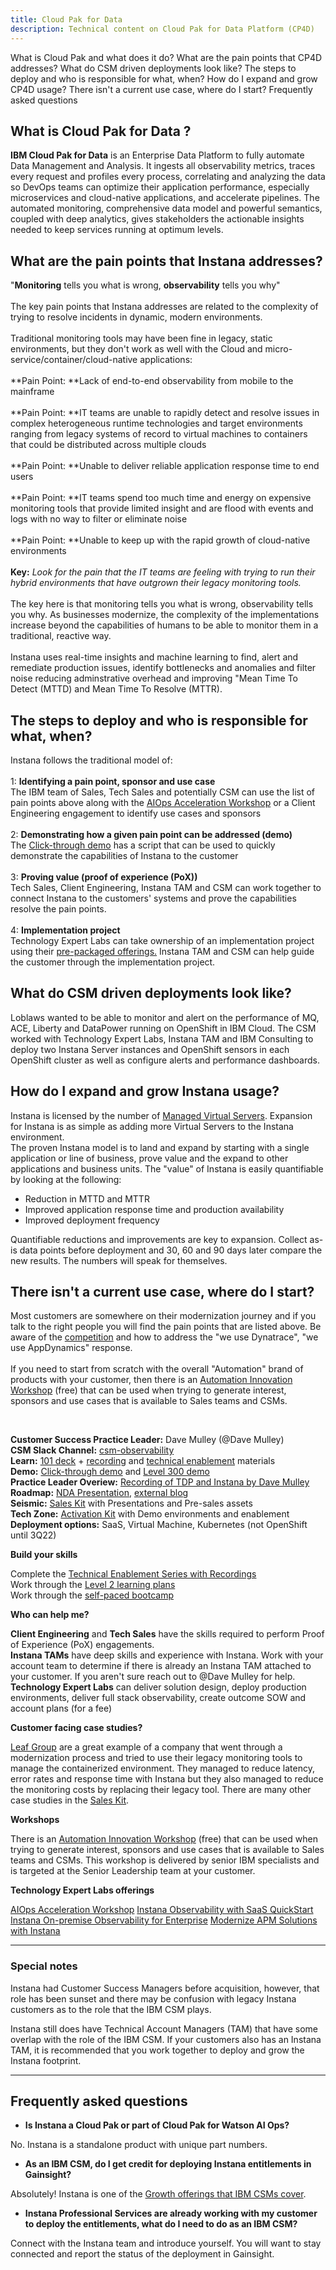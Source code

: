 ```yaml
---
title: Cloud Pak for Data
description: Technical content on Cloud Pak for Data Platform (CP4D)
---
```


<AnchorLinks small>
<AnchorLink>What is Cloud Pak and what does it do?</AnchorLink>
<AnchorLink>What are the pain points that CP4D addresses?</AnchorLink>
<AnchorLink>What do CSM driven deployments look like?</AnchorLink>
<AnchorLink>The steps to deploy and who is responsible for what, when?</AnchorLink>
<AnchorLink>How do I expand and grow CP4D usage?</AnchorLink>
<AnchorLink>There isn't a current use case, where do I start?</AnchorLink>
<AnchorLink>Frequently asked questions</AnchorLink>
</AnchorLinks>

<Row>
<Column colMd={7} colLg={7} noGutterMdLeft>

## What is Cloud Pak for Data ? <br/>
**IBM Cloud Pak for Data** is an Enterprise Data Platform to fully automate Data Management and Analysis. It ingests all observability metrics, traces every request and profiles every process, correlating and analyzing the data so DevOps teams can optimize their application performance, especially microservices and cloud-native applications, and accelerate pipelines. The automated monitoring, comprehensive data model and powerful semantics, coupled with deep analytics, gives stakeholders the actionable insights needed to keep services running at optimum levels.

## What are the pain points that Instana addresses?

"**Monitoring** tells you what is wrong, **observability** tells you why" <br/> <br/>
The key pain points that Instana addresses are related to the complexity of trying to resolve incidents in dynamic, modern environments. <br/><br/>
Traditional monitoring tools may have been fine in legacy, static environments, but they don't work as well with the Cloud and micro-service/container/cloud-native applications: <br/><br/>
**Pain Point: **Lack of end-to-end observability from mobile to the mainframe <br/><br/>
**Pain Point: **IT teams are unable to rapidly detect and resolve issues in complex heterogeneous runtime technologies and target environments ranging from legacy systems of record to virtual machines to containers that could be distributed across multiple clouds <br/><br/>
**Pain Point: **Unable to deliver reliable application response time to end users <br/><br/>
**Pain Point: **IT teams spend too much time and energy on expensive monitoring tools that provide limited insight and are flood with events and logs with no way to filter or eliminate noise <br/><br/>
**Pain Point: **Unable to keep up with the rapid growth of cloud-native environments <br/><br/>
**Key:** *Look for the pain that the IT teams are feeling with trying to run their hybrid environments that have outgrown their legacy monitoring tools.*<br/><br/>
The key here is that monitoring tells you what is wrong, observability tells you why. As businesses modernize, the complexity of the implementations increase beyond the capabilities of humans to be able to monitor them in a traditional, reactive way.<br/><br/>
Instana uses real-time insights and machine learning to find, alert and remediate production issues, identify bottlenecks and anomalies and filter noise reducing adminstrative overhead and improving "Mean Time To Detect (MTTD) and Mean Time To Resolve (MTTR).




## The steps to deploy and who is responsible for what, when?

Instana follows the traditional model of: <br/><br/>
1: **Identifying a pain point, sponsor and use case**<br/>
The IBM team of Sales, Tech Sales and potentially CSM can use the list of pain points above along with the <a href='https://ibm.seismic.com/Link/Content/DC26J44RW4T6M84DmhG62hfT3PhB' target='_blank' rel='noreferrer noopener'>AIOps Acceleration Workshop</a> or a Client Engineering engagement to identify use cases and sponsors<br/><br/>
2: **Demonstrating how a given pain point can be addressed (demo)**<br/>
The <a href='https://play-with.instana.io/#/home' target='_blank' rel='noreferrer noopener'>Click-through demo</a> has a script that can be used to quickly demonstrate the capabilities of Instana to the customer<br/><br/>
3: **Proving value (proof of experience (PoX))**<br/>
Tech Sales, Client Engineering, Instana TAM and CSM can work together to connect Instana to the customers' systems and prove the capabilities resolve the pain points.<br/><br/>
4: **Implementation project**<br/>
Technology Expert Labs can take ownership of an implementation project using their <a href='https://soda.dal1a.ciocloud.nonprod.intranet.ibm.com/show/3618' target='_blank' rel='noreferrer noopener'>pre-packaged offerings.</a> Instana TAM and CSM can help guide the customer through the implementation project.<br/>


## What do CSM driven deployments look like?

Loblaws wanted to be able to monitor and alert on the performance of MQ, ACE, Liberty and DataPower running on OpenShift in IBM Cloud. The CSM worked with Technology Expert Labs, Instana TAM and IBM Consulting to deploy two Instana Server instances and OpenShift sensors in each OpenShift cluster as well as configure alerts and performance dashboards.

## How do I expand and grow Instana usage?

Instana is licensed by the number of <a href='https://ibm.seismic.com/Link/Content/DCR8CfVqV6RX88fGmd4MX7WCHDX3' target='_blank' rel='noreferrer noopener'>Managed Virtual Servers</a>. Expansion for Instana is as simple as adding more Virtual Servers to the Instana environment.
<br/>The proven Instana model is to land and expand by starting with a single application or line of business, prove value and the expand to other applications and business units. The "value" of Instana is easily quantifiable by looking at the following:

  * Reduction in MTTD and MTTR
  * Improved application response time and production availability
  * Improved deployment frequency

Quantifiable reductions and improvements are key to expansion. Collect as-is data points before deployment and 30, 60 and 90 days later compare the new results. The numbers will speak for themselves.



## There isn't a current use case, where do I start?

Most customers are somewhere on their modernization journey and if you talk to the right people you will find the pain points that are listed above. Be aware of the <a href='https://ibm.seismic.com/Link/Content/DCP6J3WQf9qdmG7M7Mp9DVXd3BVV' target='_blank' rel='noreferrer noopener'>competition</a> and how to address the "we use Dynatrace", "we use AppDynamics" response.<br/><br/>
If you need to start from scratch with the overall "Automation" brand of products with your customer, then there is an <a href='https://w3.ibm.com/w3publisher/automation-innovation-workshop' target='_blank' rel='noreferrer noopener'>Automation Innovation Workshop</a> (free) that can be used when trying to generate interest, sponsors and use cases that is available to Sales teams and CSMs.<br/>

</Column>

<Column colMd={5} colLg={5} noGutterMdLeft>

<br/>

<Aside>

**Customer Success Practice Leader:** Dave Mulley (@Dave Mulley)<br/>
**CSM Slack Channel:** <a href='https://ibm-cloud.slack.com/archives/C01LWEJK8D6' target='_blank' rel='noreferrer noopener'>csm-observability</a><br/>
**Learn:** <a href='https://ibm.seismic.com/app?ContentId=235dd843-9f53-40bc-9778-5d97ad5beed1#/doccenter/f6bc8873-d580-4ee8-a903-c4e0d3a7eee9/doc/%252Fdd85c941b1-5f54-2314-ce72-b98c4c0974c2%252FdfOTRiYmU4NTQtNWY4NC03Y2QyLWZjYWUtOGIxYmFmZjkyZThk%252CPT0%253D%252CQ2xpZW50IHByZXNlbnRhdGlvbg%253D%253D%252Flf63f66dd1-b87a-4425-a6eb-79912c2ce4cc//?mode=view&parentPath=sessionStorage' target='_blank' rel='noreferrer noopener'>101 deck</a> + <a href='https://ibm.seismic.com/app?ContentId=235dd843-9f53-40bc-9778-5d97ad5beed1#/doccenter/f6bc8873-d580-4ee8-a903-c4e0d3a7eee9/doc/%252Fdd85c941b1-5f54-2314-ce72-b98c4c0974c2%252FdfOTRiYmU4NTQtNWY4NC03Y2QyLWZjYWUtOGIxYmFmZjkyZThk%252CPT0%253D%252CU2VsbGVyIGVuYWJsZW1lbnQ%253D%252Flfa5f44536-402f-44b1-a271-f1deb15c104e//?mode=view&parentPath=sessionStorage' target='_blank' rel='noreferrer noopener'>recording</a> and <a href='https://ibm.seismic.com/Link/Content/DC-ZUqWrAyVEm25yphXYFw9A#/?anchorId=7c2ddbad-cb18-4120-a1e6-466af3160718' target='_blank' rel='noreferrer noopener'>technical enablement</a> materials<br/>
**Demo:** <a href='https://play-with.instana.io/#/home' target='_blank' rel='noreferrer noopener'>Click-through demo</a> and <a href='https://ibm-garage-tsa.github.io/platinum-demos/300-watson-aiops-observability/demo-preparation' target='_blank' rel='noreferrer noopener'>Level 300 demo</a><br/>
**Practice Leader Overiew:** <a href='https://ibm.box.com/s/69qckzae34wjphcq9dad7930sqekg1w3' target='_blank' rel='noreferrer noopener'>Recording of TDP and Instana by Dave Mulley</a>
**Roadmap:** <a href='https://ibm.seismic.com/Link/Content/DC47Gpd2p8Xhf89HhGhGjVgHMqjG' target='_blank' rel='noreferrer noopener'>NDA Presentation</a>, <a href='https://www.ibm.com/cloud/blog/announcements/ibm-observability-by-instana-version-10209-is-now-available' target='_blank' rel='noreferrer noopener'>external blog</a><br/>
**Seismic:** <a href='https://ibm.seismic.com/Link/Content/DC3FqhbFPPcCV87XqWD8hgR7JffP' target='_blank' rel='noreferrer noopener'>Sales Kit</a> with Presentations and Pre-sales assets<br/>
**Tech Zone:** <a href='https://techzone.ibm.com/collection/platinum-demos-observability' target='_blank' rel='noreferrer noopener'>Activation Kit</a> with Demo environments and enablement<br/>
**Deployment options:** SaaS, Virtual Machine, Kubernetes (not OpenShift until 3Q22)

</Aside>

<Aside>

**Build your skills**

Complete the <a href='https://ibm.seismic.com/Link/Content/DCqJR68b93JQRG7WcMHQ39hBT3p3' target='_blank' rel='noreferrer noopener'>Technical Enablement Series with Recordings</a><br/>
Work through the <a href='https://yourlearning.ibm.com/activity/PLAN-E8198C905C2C' target='_blank' rel='noreferrer noopener'>Level 2 learning plans</a><br/>
Work through the <a href='https://ec.yourlearning.ibm.com/w3/series/10164466?layout=grid' target='_blank' rel='noreferrer noopener'>self-paced bootcamp</a>

</Aside>

<Aside>

**Who can help me?**

**Client Engineering** and **Tech Sales** have the skills required to perform Proof of Experience (PoX) engagements.<br/>
**Instana TAMs** have deep skills and experience with Instana.
    Work with your account team to determine if there is already an Instana TAM attached to your customer. If you aren't sure reach out to @Dave Mulley for help.<br/>
**Technology Expert Labs** can deliver solution design, deploy production environments, deliver full stack observability, create outcome SOW and account plans (for a fee)

</Aside>

<Aside>

**Customer facing case studies?**

<a href='https://ibm.seismic.com/Link/Content/DCj4RCCgWRHg88fBCR93cGcF3W9P' target='_blank' rel='noreferrer noopener'>Leaf Group</a> are a great example of a company that went through a modernization process and tried to use their legacy monitoring tools to manage the containerized environment. They managed to reduce latency, error rates and response time with Instana but they also managed to reduce the monitoring costs by replacing their legacy tool.
There are many other case studies in the <a href='https://ibm.seismic.com/Link/Content/DC3FqhbFPPcCV87XqWD8hgR7JffP' target='_blank' rel='noreferrer noopener'>Sales Kit</a>.

</Aside>

<Aside>

**Workshops**

There is an <a href='https://w3.ibm.com/w3publisher/automation-innovation-workshop' target='_blank' rel='noreferrer noopener'>Automation Innovation Workshop</a> (free) that can be used when trying to generate interest, sponsors and use cases that is available to Sales teams and CSMs. This workshop is delivered by senior IBM specialists and is targeted at the Senior Leadership team at your customer.

</Aside>


<Aside>

**Technology Expert Labs offerings**

<a href='https://ibm.seismic.com/Link/Content/DC26J44RW4T6M84DmhG62hfT3PhB' target='_blank' rel='noreferrer noopener'>AIOps Acceleration Workshop</a>
<a href='https://soda.dal1a.ciocloud.nonprod.intranet.ibm.com/show/3618' target='_blank' rel='noreferrer noopener'>Instana Observability with SaaS QuickStart</a>
<a href='https://soda.dal1a.ciocloud.nonprod.intranet.ibm.com/show/3618' target='_blank' rel='noreferrer noopener'>Instana On-premise Observability for Enterprise</a>
<a href='https://soda.dal1a.ciocloud.nonprod.intranet.ibm.com/show/3676' target='_blank' rel='noreferrer noopener'>Modernize APM Solutions with Instana</a>

</Aside>

</Column>

</Row>

<Row>

<Column>

_____________________________


### Special notes

Instana had Customer Success Managers before acquisition, however, that role has been sunset and there may be confusion with legacy Instana customers as to the role that the IBM CSM plays.

Instana still does have Technical Account Managers (TAM) that have some overlap with the role of the IBM CSM. If your customers also has an Instana TAM, it is recommended that you work together to deploy and grow the Instana footprint.

_____________________________

## Frequently asked questions

* **Is Instana a Cloud Pak or part of Cloud Pak for Watson AI Ops?**

No. Instana is a standalone product with unique part numbers.

* **As an IBM CSM, do I get credit for deploying Instana entitlements in Gainsight?**

Absolutely! Instana is one of the <a href='https://w3.ibm.com/w3publisher/customersuccess/the-practice/csm-covered-offerings' target='_blank' rel='noreferrer noopener'>Growth offerings that IBM CSMs cover</a>.

* **Instana Professional Services are already working with my customer to deploy the entitlements, what do I need to do as an IBM CSM?**

Connect with the Instana team and introduce yourself. You will want to stay connected and report the status of the deployment in Gainsight.

</Column>
</Row>
